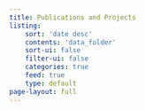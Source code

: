 ```yaml
---
title: Publications and Projects
listing:
    sort: 'date desc'
    contents: 'data_folder'
    sort-ui: false
    filter-ui: false
    categories: true
    feed: true
    type: default
page-layout: full
---
```




